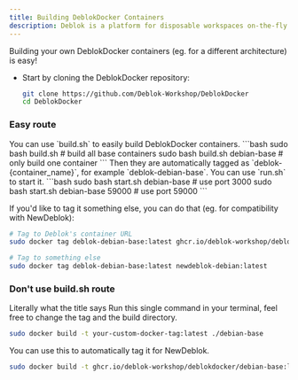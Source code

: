 ```yaml
---
title: Building DeblokDocker Containers
description: Deblok is a platform for disposable workspaces on-the-fly.
---
```




Building your own DeblokDocker containers (eg. for a different architecture) is easy!


* Start by cloning the DeblokDocker repository:
    ```bash
    git clone https://github.com/Deblok-Workshop/DeblokDocker
    cd DeblokDocker
    ```


### Easy route
<Steps>
<Step>
You can use `build.sh` to easily build DeblokDocker containers.
```bash
sudo bash build.sh # build all base containers
sudo bash build.sh debian-base # only build one container
```

</Step>
<Step>
Then they are automatically tagged as `deblok-{container_name}`, for example `deblok-debian-base`.
You can use `run.sh` to start it.
```bash
sudo bash start.sh debian-base # use port 3000
sudo bash start.sh debian-base 59000 # use port 59000
```

If you'd like to tag it something else, you can do that (eg. for compatibility with NewDeblok):
```bash
# Tag to Deblok's container URL
sudo docker tag deblok-debian-base:latest ghcr.io/deblok-workshop/deblokdocker/debian-base:latest

# Tag to something else
sudo docker tag deblok-debian-base:latest newdeblok-debian:latest 
```
</Step>
</Steps>

### Don't use build.sh route
Literally what the title says
<Steps>
<Step>
Run this single command in your terminal, feel free to change the tag and the build directory.
```bash
sudo docker build -t your-custom-docker-tag:latest ./debian-base
```

You can use this to automatically tag it for NewDeblok.
```bash
sudo docker build -t ghcr.io/deblok-workshop/deblokdocker/debian-base:latest ./debian-base
```
</Step>
</Steps>